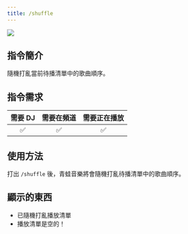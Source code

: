 ```yaml
---
title: /shuffle
---
```

![](/docs/frogmusic/cmd/music/shuffle.png)

## 指令簡介
<Info>
隨機打亂當前待播清單中的歌曲順序。
</Info>

## 指令需求
| 需要 DJ |	需要在頻道 | 需要正在播放 |
| :-----: | :-------: | :---------: |
|   ✅   |    ✅     |     ✅      |

## 使用方法
打出 `/shuffle` 後，青蛙音樂將會隨機打亂待播清單中的歌曲順序。

## 顯示的東西
- 已隨機打亂播放清單
- 播放清單是空的！